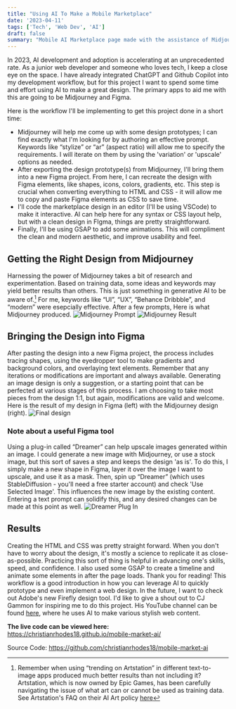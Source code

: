 ```yaml
---
title: "Using AI To Make a Mobile Marketplace"
date: '2023-04-11'
tags: ['Tech', 'Web Dev', 'AI']
draft: false
summary: "Mobile AI Marketplace page made with the assistance of Midjourney, Stable Diffusion, and Figma. This project is a proof of concept for AI-assisted development, from design to implementation. "
---
```


In 2023, AI development and adoption is accelerating at an unprecedented rate. As a junior web developer and someone who loves tech, I keep a close eye on the space. I have already integrated ChatGPT and Github Copilot into my development workflow, but for this project I want to spend some time and effort using AI to make a great design. The primary apps to aid me with this are going to be Midjourney and Figma. 


Here is the workflow I'll be implementing to get this project done in a short time:
- Midjourney will help me come up with some design prototypes; I can find exactly what I'm looking for by authoring an effective prompt. Keywords like “stylize” or “ar” (aspect ratio) will allow me to specify the requirements. I will iterate on them by using the 'variation' or 'upscale' options as needed.
- After exporting the design prototype(s) from Midjourney, I'll bring them into a new Figma project. From here, I can recreate the design with Figma elements, like shapes, icons, colors, gradients, etc. This step is crucial when converting everything to HTML and CSS - it will allow me to copy and paste Figma elements as CSS to save time.
- I'll code the marketplace design in an editor (I'll be using VSCode) to make it interactive. AI can help here for any syntax or CSS layout help, but with a clean design in FIgma, things are pretty straightforward.
- Finally, I'll be using GSAP to add some animations. This will compliment the clean and modern aesthetic, and improve usability and feel.

## Getting the Right Design from Midjourney
Harnessing the power of Midjourney takes a bit of research and experimentation. Based on training data, some ideas and keywords may yield better results than others. This is just something in generative AI to be aware of.[^1] For me, keywords like “UI”, “UX”, “Behance Dribbble”, and “modern” were esepcially effective. After a few prompts, Here is what Midjourney produced. 
![Midjourney Prompt](https://drive.google.com/uc?export=view&id=1HUn5SMJt18m0CSYVHwSuDOz9LLDPMo9m)
![Midjourney Result](https://drive.google.com/uc?export=view&id=1er1qCHNjNi9PJyltKGrmqdWixURhh6CE)

## Bringing the Design into Figma
After pasting the design into a new Figma project, the process includes tracing shapes, using the eyedropper tool to make gradients and background colors, and overlaying text elements. Remember that any iterations or modifications are important and always available. Generating an image design is only a suggestion, or a starting point that can be perfected at various stages of this process. I am choosing to take most pieces from the design 1:1, but again, modifications are valid and welcome. Here is the result of my design in Figma (left) with the Midjourney design (right). 
![Final design](https://drive.google.com/uc?export=view&id=1OjoPfiJD6vyP6_rY5J6rsBY5-seOuum3)

### Note about a useful Figma tool
Using a plug-in called “Dreamer” can help upscale images generated within an image. I could generate a new image with Midjourney, or use a stock image, but this sort of saves a step and keeps the design 'as is'. To do this, I simply make a new shape in Figma, layer it over the image I want to upscale, and use it as a mask. Then, spin up “Dreamer” (which uses StableDiffusion - you'll need a free starter account) and check 'Use Selected Image'. This influences the new image by the existing content. Entering a text prompt can solidify this, and any desired changes can be made at this point as well. 
![Dreamer Plug In](https://drive.google.com/uc?export=view&id=17aeU0besUaUiHytrV4mkB8kP781MWmTm)

## Results
Creating the HTML and CSS was pretty straight forward. When you don't have to worry about the design, it's mostly a science to replicate it as close-as-possible. Practicing this sort of thing is helpful in advancing one's skills, speed, and confidence. I also used some GSAP to create a timeline and animate some elements in after the page loads. 
Thank you for reading! This workflow is a good introduction in how you can leverage AI to quickly prototype and even implement a web design. In the future, I want to check out Adobe's new Firefly design tool. I'd like to give a shout out to CJ Gammon for inspiring me to do this project. His YouTube channel can be found [here](https://www.youtube.com/@CJGammon), where he uses AI to make various stylish web content. 

**The live code can be viewed here:** 
https://christianrhodes18.github.io/mobile-market-ai/ 

Source Code:
https://github.com/christianrhodes18/mobile-market-ai 

[^1]: Remember when using “trending on Artstation” in different text-to-image apps produced much better results than not including it? Artstation, which is now owned by Epic Games, has been carefully navigating the issue of what art can or cannot be used as training data. See Artstation's FAQ on their AI Art policy [here](https://help.artstation.com/hc/en-us/articles/11451085663501-Use-of-AI-Software-on-ArtStation)